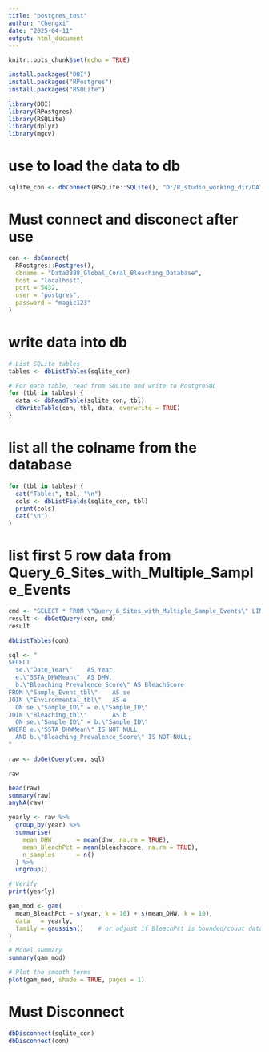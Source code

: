 ```yaml
---
title: "postgres_test"
author: "Chengxi"
date: "2025-04-11"
output: html_document
---
```


```r
knitr::opts_chunk$set(echo = TRUE)
```

```r
install.packages("DBI")
install.packages("RPostgres")
install.packages("RSQLite")
```

```r
library(DBI)
library(RPostgres)
library(RSQLite)
library(dplyr)
library(mgcv)
```


# use to load the data to db
```r
sqlite_con <- dbConnect(RSQLite::SQLite(), "D:/R_studio_working_dir/DATA3888_group/Global_Coral_Bleaching_Database_SQLite_11_24_21.db")
```

# Must connect and disconect after use
```r
con <- dbConnect(
  RPostgres::Postgres(),
  dbname = "Data3888_Global_Coral_Bleaching_Database",
  host = "localhost",
  port = 5432,
  user = "postgres",
  password = "magic123"
)
```

# write data into db

```r
# List SQLite tables
tables <- dbListTables(sqlite_con)

# For each table, read from SQLite and write to PostgreSQL
for (tbl in tables) {
  data <- dbReadTable(sqlite_con, tbl)
  dbWriteTable(con, tbl, data, overwrite = TRUE)
}
```

# list all the colname from the database

```r
for (tbl in tables) {
  cat("Table:", tbl, "\n")
  cols <- dbListFields(sqlite_con, tbl)
  print(cols)
  cat("\n")
}
```

# list first 5 row data from Query_6_Sites_with_Multiple_Sample_Events

```r
cmd <- "SELECT * FROM \"Query_6_Sites_with_Multiple_Sample_Events\" LIMIT 5"
result <- dbGetQuery(con, cmd)
result
```

```r
dbListTables(con)
```


```r
sql <- "
SELECT 
  se.\"Date_Year\"    AS Year,
  e.\"SSTA_DHWMean\"  AS DHW,
  b.\"Bleaching_Prevalence_Score\" AS BleachScore
FROM \"Sample_Event_tbl\"    AS se
JOIN \"Environmental_tbl\"   AS e  
  ON se.\"Sample_ID\" = e.\"Sample_ID\"
JOIN \"Bleaching_tbl\"       AS b  
  ON se.\"Sample_ID\" = b.\"Sample_ID\"
WHERE e.\"SSTA_DHWMean\" IS NOT NULL
  AND b.\"Bleaching_Prevalence_Score\" IS NOT NULL;
"

raw <- dbGetQuery(con, sql)

raw
```


```r
head(raw)
summary(raw)
anyNA(raw)
```

```r
yearly <- raw %>%
  group_by(year) %>%
  summarise(
    mean_DHW       = mean(dhw, na.rm = TRUE),
    mean_BleachPct = mean(bleachscore, na.rm = TRUE),
    n_samples      = n()
  ) %>%
  ungroup()

# Verify
print(yearly)
```

```r
gam_mod <- gam(
  mean_BleachPct ~ s(year, k = 10) + s(mean_DHW, k = 10),
  data   = yearly,
  family = gaussian()    # or adjust if BleachPct is bounded/count data
)

# Model summary
summary(gam_mod)

# Plot the smooth terms
plot(gam_mod, shade = TRUE, pages = 1)
```



# Must Disconnect

```r

dbDisconnect(sqlite_con)
dbDisconnect(con)
```


